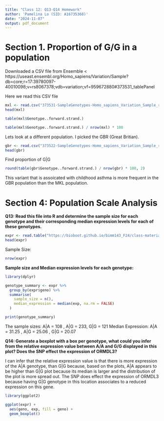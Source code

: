 ```yaml
---
title: "Class 12: Q13-Q14 Homework"
author: 'Pamelina Lo (SID: A16735368)'
date: "2024-11-07"
output: pdf_document
---
```


# Section 1. Proportion of G/G in a population

Downloaded a CSV file from Ensemble < https://useast.ensembl.org/Homo_sapiens/Variation/Sample?db=core;r=17:39780097-40010098;v=rs8067378;vdb=variation;vf=959672880#373531_tablePanel

Here we read this CSV file

```r
mxl <- read.csv("373531-SampleGenotypes-Homo_sapiens_Variation_Sample_rs8067378.csv")
head(mxl)
```

```r
table(mxl$Genotype..forward.strand.)
```

```r
table(mxl$Genotype..forward.strand.) / nrow(mxl) * 100
```

Lets look at a different population. I picked the GBR (Great Britian). 

```r
gbr <- read.csv("373522-SampleGenotypes-Homo_sapiens_Variation_Sample_rs8067378.csv")
head(gbr)
```

Find proportion of G|G

```r
round(table(gbr$Genotype..forward.strand.) / nrow(gbr) * 100, 2)
```

This variant that is assoicated with childhood asthma is more frequent in the GBR population than the MKL population.



# Section 4: Population Scale Analysis

**Q13: Read this file into R and determine the sample size for each genotype and their corresponding median expression levels for each of these genotypes.** 

```r
expr <- read.table("https://bioboot.github.io/bimm143_F24/class-material/rs8067378_ENSG00000172057.6.txt")
head(expr)
```

Sample Size:
```r
nrow(expr)
```

**Sample size and Median expression levels for each genotype:**
```r
library(dplyr)

genotype_summary <- expr %>%
  group_by(expr$geno) %>%
  summarise(
    sample_size = n(),
    median_expression = median(exp, na.rm = FALSE)
  )

print(genotype_summary)
```

The sample sizes: A|A = 108 ,  A|G = 233,  G|G = 121
Median Expression: A|A = 31.25 , A|G = 25.06 , G|G = 20.07


**Q14: Generate a boxplot with a box per genotype, what could you infer from the relative expression value between A/A and G/G displayed in this plot? Does the SNP effect the
expression of ORMDL3?** 

I can infer that the relative expression value is that there is more expression of the A|A genotype, than G|G because, based on the plots, A|A appears to be higher than G|G plot because its median is larger and the distribution of the plot is more spread out. The SNP does effect the expression of ORMDL3 because having G|G genotype in this location associates to a reduced expression on this gene.  

```r
library(ggplot2)
```

```r
ggplot(expr) +
  aes(geno, exp, fill = geno) +
  geom_boxplot()
```

